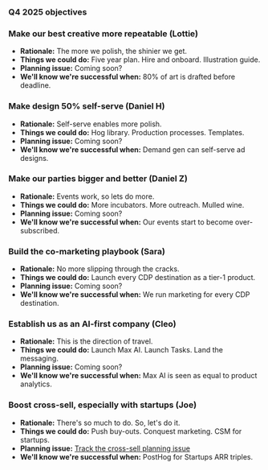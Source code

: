 ### Q4 2025 objectives

### Make our best creative more repeatable (Lottie)

-   **Rationale:** The more we polish, the shinier we get.
-   **Things we could do:** Five year plan. Hire and onboard. Illustration guide. 
-   **Planning issue:** Coming soon?
-   **We'll know we're successful when:** 80% of art is drafted before deadline. 

### Make design 50% self-serve (Daniel H)

-   **Rationale:** Self-serve enables more polish. 
-   **Things we could do:** Hog library. Production processes. Templates. 
-   **Planning issue:** Coming soon?
-   **We'll know we're successful when:** Demand gen can self-serve ad designs. 

### Make our parties bigger and better (Daniel Z)

-   **Rationale:** Events work, so lets do more.
-   **Things we could do:** More incubators. More outreach. Mulled wine.
-   **Planning issue:** Coming soon?
-   **We'll know we're successful when:** Our events start to become over-subscribed. 

### Build the co-marketing playbook (Sara)

-   **Rationale:** No more slipping through the cracks. 
-   **Things we could do:** Launch every CDP destination as a tier-1 product. 
-   **Planning issue:** Coming soon?
-   **We'll know we're successful when:** We run marketing for every CDP destination. 

### Establish us as an AI-first company (Cleo)

-   **Rationale:** This is the direction of travel. 
-   **Things we could do:** Launch Max AI. Launch Tasks. Land the messaging. 
-   **Planning issue:** Coming soon?
-   **We'll know we're successful when:** Max AI is seen as equal to product analytics. 

### Boost cross-sell, especially with startups (Joe)

-   **Rationale:** There's so much to do. So, let's do it.  
-   **Things we could do:** Push buy-outs. Conquest marketing. CSM for startups. 
-   **Planning issue:** [Track the cross-sell planning issue](https://github.com/PostHog/meta/issues/377)
-   **We'll know we're successful when:** PostHog for Startups ARR triples. 